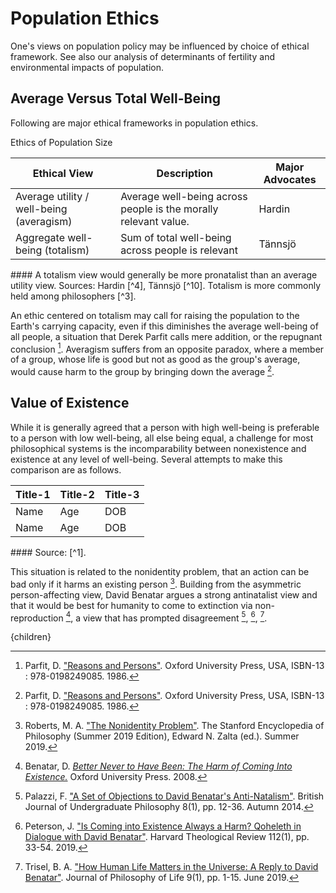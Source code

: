 


# Population Ethics

One's views on population policy may be influenced by choice of ethical framework. See also our analysis of determinants of fertility and environmental impacts of population.

## Average Versus Total Well-Being
Following are major ethical frameworks in population ethics.

<div className="table-title"> Ethics of Population Size </div>

<div className="table-wrapper">

| Ethical View | Description | Major Advocates |
| --- | --- | --- |
| Average utility / well-being (averagism) | Average well-being across people is the morally relevant value. | Hardin |
| Aggregate well-being (totalism) | Sum of total well-being across people is relevant | Tännsjö |

</div>
#### A totalism view would generally be more pronatalist than an average utility view. Sources: Hardin [^4], Tännsjö [^10]. Totalism is more commonly held among philosophers [^3].

An ethic centered on totalism may call for raising the population to the Earth's carrying capacity, even if this diminishes the average well-being of all people, a situation that Derek Parfit calls mere addition, or the repugnant conclusion [^6]. Averagism suffers from an opposite paradox, where a member of a group, whose life is good but not as good as the group's average, would cause harm to the group by bringing down the average [^6].

## Value of Existence
While it is generally agreed that a person with high well-being is preferable to a person with low well-being, all else being equal, a challenge for most philosophical systems is the incomparability between nonexistence and existence at any level of well-being. Several attempts to make this comparison are as follows.

<div className="table-wrapper">

| Title-1 | Title-2 | Title-3 |
| --- | --- | --- |
| Name | Age | DOB |
| Name | Age | DOB |

</div>
#### Source: [^1].

This situation is related to the nonidentity problem, that an action can be bad only if it harms an existing person [^8]. Building from the asymmetric person-affecting view, David Benatar argues a strong antinatalist view and that it would be best for humanity to come to extinction via non-reproduction [^2], a view that has prompted disagreement [^5], [^7], [^9].

[^1]: Beckstead, N. ["On the overwhelming importance of shaping the far future"](https://rucore.libraries.rutgers.edu/rutgers-lib/40469/). Rutgers University Library, Ph. D. thesis. May 2013.

[^2]: Benatar, D. [*Better Never to Have Been: The Harm of Coming Into Existence.*](https://books.google.com/books?hl=en&lr=&id=paoVDAAAQBAJ&oi=fnd&pg=PR9&dq=david+benatar&ots=OfPrCA9ADt&sig=P7fHlC7xq-GGUYCcvZsCrX24Tko#v=onepage&q=david%20benatar&f=false) Oxford University Press. 2008.

[^3]: Greaves, H. ["Population axiology"](https://onlinelibrary.wiley.com/doi/abs/10.1111/phc3.12442). Philosophy Compass 12(11), e12442. November 2017.

[^4]: Hardin, G. ["The Tragedy of the Commons"](https://science.sciencemag.org/content/162/3859/1243/tab-article-info). Science 162(3859), pp. 1243-1248. December 1968.

[^5]: Palazzi, F. ["A Set of Objections to David Benatar's Anti-Natalism"](https://d1wqtxts1xzle7.cloudfront.net/37606541/Updated-81.pdf?1431383647=&response-content-disposition=inline%3B+filename%3DA_Set_of_Objections_to_David_Benatars_An.pdf&Expires=1612085511&Signature=aZ550gS3rtokZqMivmFYE14mI1Tc5Q63QdqffLdG0Caf81mKIxNb8VpMS9RzckO~6acoUe5rdytQ8exD6bOpc5lRlBmqCqykZ0opJloceFmHYlNx1VxFPI9qa4HwjLvRpWRT1pg68ex9UcYuPjaaTLA3ZqXBe5ELFwuHHmOE47f70Vy079J0YfwPMez2g-Kll9EhKH95g2Flow2Wcnx0tskKPDr03RmQqx8xRM0lJiAgKdISvm8gDCpY7DRPcscNlQyWK-PEkBX8MizRRT5tfraonGfgz7Raf0xy0MVaLJy9E8L0NsBe1AchMx~nOCeYYA4nqMthwO08s0cCvS7U4g__&Key-Pair-Id=APKAJLOHF5GGSLRBV4ZA#page=22). British Journal of Undergraduate Philosophy 8(1), pp. 12-36. Autumn 2014.

[^6]: Parfit, D. ["Reasons and Persons"](https://www.amazon.com/Reasons-Persons-Derek-Parfit/dp/019824908X). Oxford University Press, USA, ISBN-13 : 978-0198249085. 1986.

[^7]: Peterson, J. ["Is Coming into Existence Always a Harm? Qoheleth in Dialogue with David Benatar"](https://philpapers.org/rec/PETICI). Harvard Theological Review 112(1), pp. 33-54. 2019.

[^8]: Roberts, M. A. ["The Nonidentity Problem"](https://plato.stanford.edu/archives/sum2019/entries/nonidentity-problem/). The Stanford Encyclopedia of Philosophy (Summer 2019 Edition), Edward N. Zalta (ed.). Summer 2019.

[^9]: Trisel, B. A. ["How Human Life Matters in the Universe: A Reply to David Benatar"](https://papers.ssrn.com/sol3/papers.cfm?abstract_id=3409759). Journal of Philosophy of Life 9(1), pp. 1-15. June 2019.

[^10]: Tännsjö, T. ["Why We Ought To Accept The Repugnant Conclusion"](https://link.springer.com/chapter/10.1007/978-1-4020-2473-3_12). In: Tännsjö T., Ryberg J. (eds) The Repugnant Conclusion. Library Of Ethics And Applied Philosophy, vol 15. Springer, Dordrecht. 2004.

  <Article 
    focusAreaUrl={focusAreaUrl} 
    hierarchy={hierarchy} 
    site={site}
  >
    {children}
  </Article>